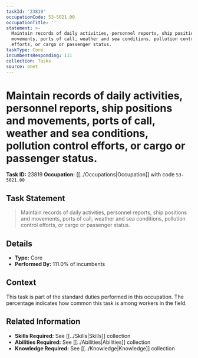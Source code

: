 ```yaml
---
taskId: '23819'
occupationCode: 53-5021.00
occupationTitle: ''
statement: >-
  Maintain records of daily activities, personnel reports, ship positions and
  movements, ports of call, weather and sea conditions, pollution control
  efforts, or cargo or passenger status.
taskType: Core
incumbentsResponding: 111
collection: Tasks
source: onet
---
```

# Maintain records of daily activities, personnel reports, ship positions and movements, ports of call, weather and sea conditions, pollution control efforts, or cargo or passenger status.

**Task ID:** 23819
**Occupation:** [[../Occupations|Occupation]] with code `53-5021.00`

## Task Statement

> Maintain records of daily activities, personnel reports, ship positions and movements, ports of call, weather and sea conditions, pollution control efforts, or cargo or passenger status.

## Details

- **Type:** Core
- **Performed By:** 111.0% of incumbents

## Context

This task is part of the standard duties performed in this occupation. The percentage indicates how common this task is among workers in the field.

## Related Information

- **Skills Required:** See [[../Skills|Skills]] collection
- **Abilities Required:** See [[../Abilities|Abilities]] collection
- **Knowledge Required:** See [[../Knowledge|Knowledge]] collection
